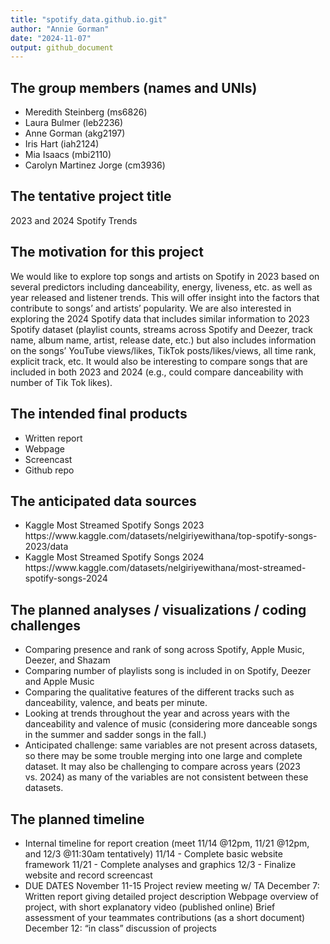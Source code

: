 ```yaml
---
title: "spotify_data.github.io.git"
author: "Annie Gorman"
date: "2024-11-07"
output: github_document
---
```

## The group members (names and UNIs)
* Meredith Steinberg (ms6826)
* Laura Bulmer (leb2236)
* Anne Gorman (akg2197)
* Iris Hart (iah2124)
* Mia Isaacs (mbi2110)
* Carolyn Martinez Jorge (cm3936) 

## The tentative project title
2023 and 2024 Spotify Trends

## The motivation for this project
We would like to explore top songs and artists on Spotify in 2023 based on several predictors including danceability, energy, liveness, etc. as well as year released and listener trends. This will offer insight into the factors that contribute to songs’ and artists’ popularity. We are also interested in exploring the 2024 Spotify data that includes similar information to 2023 Spotify dataset (playlist counts, streams across Spotify and Deezer, track name, album name, artist, release date, etc.) but also includes information on the songs’ YouTube views/likes, TikTok posts/likes/views, all time rank, explicit track, etc. It would also be interesting to compare songs that are included in both 2023 and 2024 (e.g., could compare danceability with number of Tik Tok likes).

## The intended final products
* Written report
* Webpage
* Screencast
* Github repo

## The anticipated data sources
* Kaggle Most Streamed Spotify Songs 2023
https://www.kaggle.com/datasets/nelgiriyewithana/top-spotify-songs-2023/data 
* Kaggle Most Streamed Spotify Songs 2024
https://www.kaggle.com/datasets/nelgiriyewithana/most-streamed-spotify-songs-2024 

## The planned analyses / visualizations / coding challenges
* Comparing presence and rank of song across Spotify, Apple Music, Deezer, and Shazam
* Comparing number of playlists song is included in on Spotify, Deezer and Apple Music 
* Comparing the qualitative features of the different tracks such as danceability, valence, and beats per minute. 
* Looking at trends throughout the year and across years with the danceability and valence of music (considering more danceable songs in the summer and sadder songs in the fall.) 
* Anticipated challenge: same variables are not present across datasets, so there may be some trouble merging into one large and complete dataset. It may also be challenging to compare across years (2023 vs. 2024) as many of the variables are not consistent between these datasets. 

## The planned timeline
* Internal timeline for report creation (meet 11/14 @12pm, 11/21 @12pm, and 12/3 @11:30am tentatively)
11/14 - Complete basic website framework
11/21 - Complete analyses and graphics 
12/3 - Finalize website and record screencast
* DUE DATES
November 11-15 Project review meeting w/ TA
December 7: 
Written report giving detailed project description
Webpage overview of project, with short explanatory video (published online)
Brief assessment of your teammates contributions (as a short document)
December 12: “in class” discussion of projects

